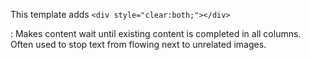 {{doc/start}}

This template adds <code>&lt;div style="clear:both;"&gt;&lt;/div&gt;</code>

{{tl|Clear}}: Makes content wait until existing content is completed in all columns.  Often used to stop text from flowing next to unrelated images.
{{doc/end}}